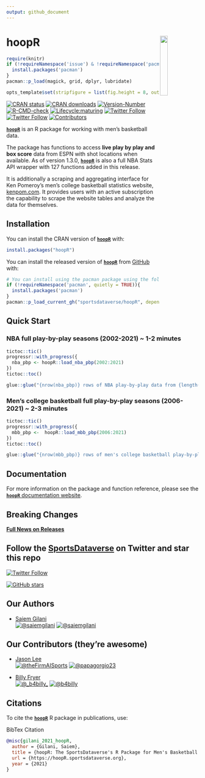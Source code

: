 ```yaml
---
output: github_document
---
```


#

# hoopR <a href='https://hoopR.sportsdataverse.org/'><img src="https://raw.githubusercontent.com/sportsdataverse/hoopR/master/logo.png" align="right"  width="20%" min-width="100px"/></a>
```r
require(knitr)
if (!requireNamespace('issue') & !requireNamespace('pacman')){
  install.packages('pacman')
}
pacman::p_load(magick, grid, dplyr, lubridate)

opts_template$set(stripfigure = list(fig.height = 8, out.width = "95%"))

```


<!-- badges: start -->

[![CRAN status](https://img.shields.io/badge/dynamic/json?style=for-the-badge&color=success&label=CRAN%20version&prefix=v&query=%24.Version&url=https%3A%2F%2Fcrandb.r-pkg.org%2FhoopR)](https://CRAN.R-project.org/package=hoopR)
[![CRAN downloads](https://img.shields.io/badge/dynamic/json?style=for-the-badge&color=success&label=Downloads&query=%24%5B0%5D.downloads&url=https%3A%2F%2Fcranlogs.r-pkg.org%2Fdownloads%2Ftotal%2F2021-10-26%3Alast-day%2FhoopR)](https://CRAN.R-project.org/package=hoopR)
[![Version-Number](https://img.shields.io/github/r-package/v/sportsdataverse/hoopR?label=hoopR&logo=R&style=for-the-badge)](https://github.com/sportsdataverse/hoopR)  [![R-CMD-check](https://img.shields.io/github/workflow/status/sportsdataverse/hoopR/R-CMD-check?label=R-CMD-Check&logo=R&logoColor=white&style=for-the-badge)](https://github.com/sportsdataverse/hoopR/actions/workflows/R-CMD-check.yaml) [![Lifecycle:maturing](https://img.shields.io/badge/lifecycle-maturing-blue.svg?style=for-the-badge&logo=github)](https://github.com/sportsdataverse/hoopR/) [![Twitter Follow](https://img.shields.io/twitter/follow/saiemgilani?color=blue&label=%40saiemgilani&logo=twitter&style=for-the-badge)](https://twitter.com/saiemgilani) [![Twitter Follow](https://img.shields.io/twitter/follow/SportsDataverse?color=blue&label=%40SportsDataverse&logo=twitter&style=for-the-badge)](https://twitter.com/SportsDataverse)  [![Contributors](https://img.shields.io/github/contributors/sportsdataverse/hoopR?style=for-the-badge)](https://github.com/sportsdataverse/hoopR/graphs/contributors)
<!-- badges: end -->

[**`hoopR`**](https://hoopR.sportsdataverse.org/) is an R package for working with men's basketball data. 

The package has functions to access **live play by play and box score** data from ESPN with shot locations when available. As of version 1.3.0, [**`hoopR`**](https://hoopR.sportsdataverse.org/) is also a full NBA Stats API wrapper with 127 functions added in this release.

It is additionally a scraping and aggregating interface for Ken Pomeroy's men's college basketball statistics website, [kenpom.com](https://kenpom.com/). It provides users with an active subscription the capability to scrape the website tables and analyze the data for themselves.

## Installation

You can install the CRAN version of [**```hoopR```** ](https://CRAN.R-project.org/package=hoopR) with:
```r
install.packages("hoopR")
```

You can install the released version of [**`hoopR`**](https://github.com/sportsdataverse/hoopR/) from [GitHub](https://github.com/sportsdataverse/hoopR) with:

```r
# You can install using the pacman package using the following code:
if (!requireNamespace('pacman', quietly = TRUE)){
  install.packages('pacman')
}
pacman::p_load_current_gh("sportsdataverse/hoopR", dependencies = TRUE, update = TRUE)
```

## Quick Start

### **NBA full play-by-play seasons (2002-2021) ~ 1-2 minutes**
```r
tictoc::tic()
progressr::with_progress({
  nba_pbp <- hoopR::load_nba_pbp(2002:2021)
})
tictoc::toc()
```
```r
glue::glue("{nrow(nba_pbp)} rows of NBA play-by-play data from {length(unique(nba_pbp$game_id))} games.")
```

### **Men's college basketball full play-by-play seasons (2006-2021) ~ 2-3 minutes**
```r

tictoc::tic()
progressr::with_progress({
  mbb_pbp <-  hoopR::load_mbb_pbp(2006:2021)
})
tictoc::toc()
```

```r
glue::glue("{nrow(mbb_pbp)} rows of men's college basketball play-by-play data from {length(unique(mbb_pbp$game_id))} games.")
```

## **Documentation**

For more information on the package and function reference, please see the  [**`hoopR`** documentation website](https://hoopR.sportsdataverse.org).

## **Breaking Changes**

[**Full News on Releases**](https://hoopR.sportsdataverse.org/news/index.html)


## Follow the [SportsDataverse](https://twitter.com/SportsDataverse) on Twitter and star this repo

[![Twitter Follow](https://img.shields.io/twitter/follow/SportsDataverse?color=blue&label=%40SportsDataverse&logo=twitter&style=for-the-badge)](https://twitter.com/SportsDataverse) 

[![GitHub stars](https://img.shields.io/github/stars/sportsdataverse/hoopR.svg?color=eee&logo=github&style=for-the-badge&label=Star%20hoopR&maxAge=2592000)](https://github.com/sportsdataverse/hoopR/stargazers/)


## **Our Authors**

-   [Saiem Gilani](https://twitter.com/saiemgilani)       
<a href="https://twitter.com/saiemgilani" target="blank"><img src="https://img.shields.io/twitter/follow/saiemgilani?color=blue&label=%40saiemgilani&logo=twitter&style=for-the-badge" alt="@saiemgilani" /></a>
<a href="https://github.com/saiemgilani" target="blank"><img src="https://img.shields.io/github/followers/saiemgilani?color=eee&logo=Github&style=for-the-badge" alt="@saiemgilani" /></a>

## **Our Contributors (they're awesome)**

-   [Jason Lee](https://twitter.com/theFirmAISports)       
<a href="https://twitter.com/theFirmAISports" target="blank"><img src="https://img.shields.io/twitter/follow/theFirmAISports?color=blue&label=%40theFirmAISports&logo=twitter&style=for-the-badge" alt="@theFirmAISports" /></a>
<a href="https://github.com/papagorgio23" target="blank"><img src="https://img.shields.io/github/followers/papagorgio23?color=eee&logo=Github&style=for-the-badge" alt="@papagorgio23" /></a>

-   [Billy Fryer](https://twitter.com/_b4billy_)       
<a href="https://twitter.com/_b4billy_" target="blank"><img src="https://img.shields.io/twitter/follow/_b4billy_?color=blue&label=%40_b4billy_&logo=twitter&style=for-the-badge" alt="@_b4billy_" /></a>
<a href="https://github.com/b4billy" target="blank"><img src="https://img.shields.io/github/followers/b4billy?color=eee&logo=Github&style=for-the-badge" alt="@b4billy" /></a>

## **Citations**

To cite the [**`hoopR`**](https://hoopR.sportsdataverse.org) R package in publications, use:

BibTex Citation
```bibtex
@misc{gilani_2021_hoopR,
  author = {Gilani, Saiem},
  title = {hoopR: The SportsDataverse's R Package for Men's Basketball Data.},
  url = {https://hoopR.sportsdataverse.org},
  year = {2021}
}
```
